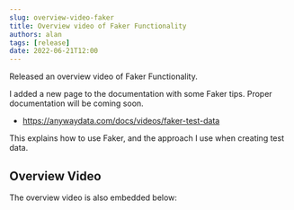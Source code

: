 ```yaml
---
slug: overview-video-faker
title: Overview video of Faker Functionality
authors: alan
tags: [release]
date: 2022-06-21T12:00
---
```



Released an overview video of Faker Functionality.

<!--truncate-->

I added a new page to the documentation with some Faker tips. Proper documentation will be coming soon.

- https://anywaydata.com/docs/videos/faker-test-data

This explains how to use Faker, and the approach I use when creating test data.

## Overview Video

The overview video is also embedded below:

<ReactPlayer controls url='https://www.youtube.com/watch?v=E8lYiPEugJQ' />
